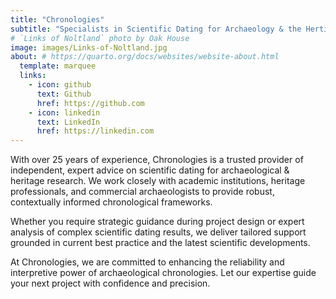 ```yaml
---
title: "Chronologies"
subtitle: "Specialists in Scientific Dating for Archaeology & the Hertiage Sector"
# `Links of Noltland` photo by Oak House
image: images/Links-of-Noltland.jpg
about: # https://quarto.org/docs/websites/website-about.html
  template: marquee
  links:
    - icon: github
      text: Github
      href: https://github.com
    - icon: linkedin
      text: LinkedIn
      href: https://linkedin.com
---
```

With over 25 years of experience, Chronologies is a trusted provider of independent, expert advice on scientific dating for archaeological & heritage research. We work closely with academic institutions, heritage professionals, and commercial archaeologists to provide robust, contextually informed chronological frameworks.

Whether you require strategic guidance during project design or expert analysis of complex scientific dating results, we deliver tailored support grounded in current best practice and the latest scientific developments.

At Chronologies, we are committed to enhancing the reliability and interpretive power of archaeological chronologies. Let our expertise guide your next project with confidence and precision.